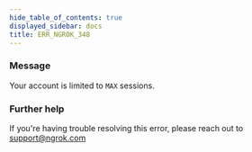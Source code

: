 ```yaml
---
hide_table_of_contents: true
displayed_sidebar: docs
title: ERR_NGROK_348
---
```


### Message

Your account is limited to `MAX` sessions.

<ErrorDetails />

### Further help

If you're having trouble resolving this error, please reach out to [support@ngrok.com](mailto:support@ngrok.com?subject=Help%20with%20ERR_NGROK_348)
